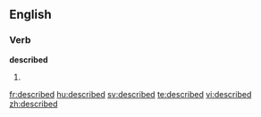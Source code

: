 ==English==

===Verb===
'''described'''

# {{past of|describe}}

[[fr:described]]
[[hu:described]]
[[sv:described]]
[[te:described]]
[[vi:described]]
[[zh:described]]